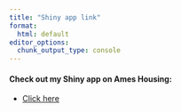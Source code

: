```yaml
---
title: "Shiny app link"
format:
  html: default
editor_options: 
  chunk_output_type: console
---
```

  
#### Check out my Shiny app on Ames Housing:

- [Click here](https://proback.shinyapps.io/ProfR_Shiny_flexdashboard/)
